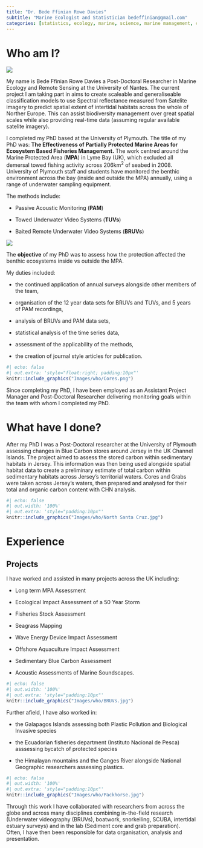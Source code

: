 ```yaml
---
title: "Dr. Bede Ffinian Rowe Davies"
subtitle: "Marine Ecologist and Statistician bedeffinian@gmail.com"
categories: [statistics, ecology, marine, science, marine management, consultancy]
---
```


# Who am I? 

::: {.grid}

::: {.g-col-4}

![](Images/who/Bede.JPEG)
:::

::: {.g-col-8}
My name is Bede Ffinian Rowe Davies a Post-Doctoral Researcher in Marine Ecology and Remote Sensing at the University of Nantes. The current project I am taking part in aims to create scaleable and generaliseable classification models to use Spectral reflectance measured from Satelite imagery to predict spatial extent of intertidal habitats across the whole of Norther Europe. This can assist biodiversity management over great spatial scales while also providing real-time data (assuming regular available satelite imagery).
:::

:::

I completed my PhD based at the University of Plymouth. The title of my PhD was: **The Effectiveness of Partially Protected Marine Areas for Ecosystem Based Fisheries Management.**  The work centred around the Marine Protected Area (**MPA**) in Lyme Bay (UK), which excluded all demersal towed fishing activity across 206km$^2$ of seabed in 2008. University of Plymouth staff and students have monitored the benthic environment across the bay (inside and outside the MPA) annually, using a range of underwater sampling equipment. 

The methods include:

- Passive Acoustic Monitoring (**PAM**)

- Towed Underwater Video Systems (**TUVs**)

- Baited Remote Underwater Video Systems (**BRUVs**) 


![](Images/who/preview-image.png){.preview-image}


The **objective** of my PhD was to assess how the protection affected the benthic ecosystems inside vs outside the MPA. 

::: {.grid}

::: {.g-col-7}

My duties included: 

- the continued application of annual surveys alongside other members of the team,

- organisation of the 12 year data sets for BRUVs and TUVs, and 5 years of PAM recordings,

- analysis of BRUVs and PAM data sets, 

- statistical analysis of the time series data, 

- assessment of the applicability of the methods,

- the creation of journal style articles for publication. 
:::

::: {.g-col-5}
```r
#| echo: false
#| out.extra: 'style="float:right; padding:10px"'
knitr::include_graphics("Images/who/Cores.png")

```
::: 

:::

Since completing my PhD, I have been employed as an Assistant Project Manager and Post-Doctoral Researcher delivering monitoring goals within the team with whom I completed my PhD. 


# What have I done?
After my PhD I was a Post-Doctoral researcher at the University of Plymouth assessing changes in Blue Carbon stores around Jersey in the UK Channel Islands. The project aimed to assess the stored carbon within sedimentary habitats in Jersey. This information was then being used alongside spatial habitat data to create a preliminary estimate of total carbon within sedimentary habitats across Jersey's territorial waters. Cores and Grabs were taken across Jersey's waters, then prepared and analysed for their total and organic carbon content with CHN analysis.

```r
#| echo: false 
#| out.width: '100%'
#| out.extra: 'style="padding:10px"'
knitr::include_graphics("Images/who/North Santa Cruz.jpg")

```

# Experience

## Projects


I have worked and assisted in many projects across the UK including: 

- Long term MPA Assessment 

- Ecological Impact Assessment of a 50 Year Storm 

- Fisheries Stock Assessment 

- Seagrass Mapping 

- Wave Energy Device Impact Assessment 

- Offshore Aquaculture Impact Assessment 

- Sedimentary Blue Carbon Assessment

- Acoustic Assessments of Marine Soundscapes.


```r
#| echo: false 
#| out.width: '100%'
#| out.extra: 'style="padding:10px"'
knitr::include_graphics("Images/who/BRUVs.jpg")

```


Further afield, I have also worked in: 

- the Galapagos Islands assessing both Plastic Pollution and Biological Invasive species

- the Ecuadorian fisheries department (Instituto Nacional de Pesca) asssessing bycatch of protected species

- the Himalayan mountains and the Ganges River alongside National Geographic researchers assessing plastics.  

```r
#| echo: false 
#| out.width: '100%'
#| out.extra: 'style="padding:10px"'
knitr::include_graphics("Images/who/Packhorse.jpg")

```


Through this work I have collaborated with researchers from across the globe and across many disciplines combining in-the-field research (Underwater videography (BRUVs), boatwork, snorkelling, SCUBA, intertidal estuary surveys) and in the lab (Sediment core and grab preparation). Often, I have then been responsible for data organisation, analysis and presentation.




